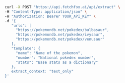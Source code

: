 <CodeGroup>

```bash curl
curl -X POST "https://api.fetchfox.ai/api/extract" \
-H "Content-Type: application/json" \
-H "Authorization: Bearer YOUR_API_KEY" \
-d '{
   "urls": [
     "https://pokemondb.net/pokedex/bulbasaur",
     "https://pokemondb.net/pokedex/ivysaur",
     "https://pokemondb.net/pokedex/venusaur"
   ],
   "template": {
     "name": "Name of the pokemon",
     "number": "National pokedex number",
     "stats": "Base stats as a dictionary"
   },
   extract_context: "text_only"
}'
```

</CodeGroup>